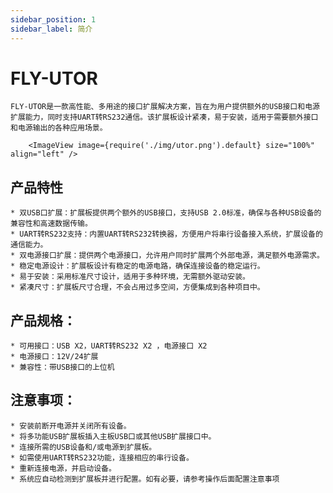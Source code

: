 ```yaml
---
sidebar_position: 1
sidebar_label: 简介
---
```



# FLY-UTOR

    FLY-UTOR是一款高性能、多用途的接口扩展解决方案，旨在为用户提供额外的USB接口和电源扩展能力，同时支持UART转RS232通信。该扩展板设计紧凑，易于安装，适用于需要额外接口和电源输出的各种应用场景。

        <ImageView image={require('./img/utor.png').default} size="100%" align="left" />


## 产品特性

    * 双USB口扩展：扩展板提供两个额外的USB接口，支持USB 2.0标准，确保与各种USB设备的兼容性和高速数据传输。
    * UART转RS232支持：内置UART转RS232转换器，方便用户将串行设备接入系统，扩展设备的通信能力。
    * 双电源接口扩展：提供两个电源接口，允许用户同时扩展两个外部电源，满足额外电源需求。
    * 稳定电源设计：扩展板设计有稳定的电源电路，确保连接设备的稳定运行。
    * 易于安装：采用标准尺寸设计，适用于多种环境，无需额外驱动安装。
    * 紧凑尺寸：扩展板尺寸合理，不会占用过多空间，方便集成到各种项目中。

## 产品规格：

    * 可用接口：USB X2，UART转RS232 X2 ，电源接口 X2
    * 电源接口：12V/24扩展
    * 兼容性：带USB接口的上位机

## 注意事项：

    * 安装前断开电源并关闭所有设备。
    * 将多功能USB扩展板插入主板USB口或其他USB扩展接口中。
    * 连接所需的USB设备和/或电源到扩展板。
    * 如需使用UART转RS232功能，连接相应的串行设备。
    * 重新连接电源，并启动设备。
    * 系统应自动检测到扩展板并进行配置。如有必要，请参考操作后面配置注意事项
